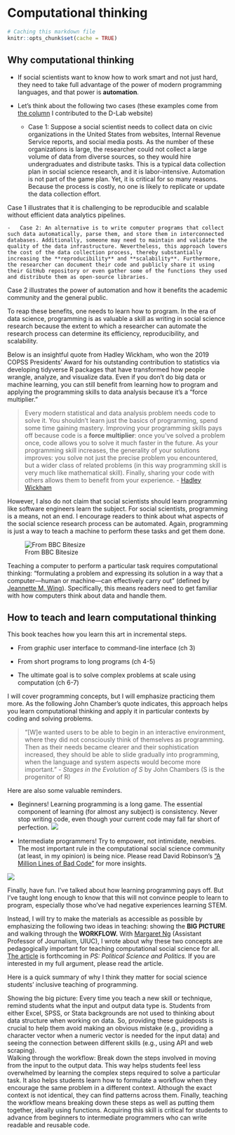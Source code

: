 # Computational thinking {#motivation}

```r
# Caching this markdown file 
knitr::opts_chunk$set(cache = TRUE)
```

## Why computational thinking

-   If social scientists want to know how to work smart and not just hard, they need to take full advantage of the power of modern programming languages, and that power is **automation**.

-   Let's think about the following two cases (these examples come from [the column](https://dlab.berkeley.edu/blog/why-teaching-social-scientists-how-code-professional-important) I contributed to the D-Lab website)

    -   Case 1: Suppose a social scientist needs to collect data on civic organizations in the United States from websites, Internal Revenue Service reports, and social media posts. As the number of these organizations is large, the researcher could not collect a large volume of data from diverse sources, so they would hire undergraduates and distribute tasks. This is a typical data collection plan in social science research, and it is labor-intensive. Automation is not part of the game plan. Yet, it is critical for so many reasons. Because the process is costly, no one is likely to replicate or update the data collection effort.

Case 1 illustrates that it is challenging to be reproducible and scalable without efficient data analytics pipelines.

    -   Case 2: An alternative is to write computer programs that collect such data automatically, parse them, and store them in interconnected databases. Additionally, someone may need to maintain and validate the quality of the data infrastructure. Nevertheless, this approach lowers the cost of the data collection process, thereby substantially increasing the **reproducibility** and **scalability**. Furthermore, the researcher can document their code and publicly share it using their GitHub repository or even gather some of the functions they used and distribute them as open-source libraries.

Case 2 illustrates the power of automation and how it benefits the academic community and the general public.

To reap these benefits, one needs to learn how to program. In the era of data science, programming is as valuable a skill as writing in social science research because the extent to which a researcher can automate the research process can determine its efficiency, reproducibility, and scalability.

Below is an insightful quote from Hadley Wickham, who won the 2019 COPSS Presidents' Award for his outstanding contribution to statistics via developing tidyverse R packages that have transformed how people wrangle, analyze, and visualize data. Even if you don't do big data or machine learning, you can still benefit from learning how to program and applying the programming skills to data analysis because it's a "force multiplier."  

> Every modern statistical and data analysis problem needs code to solve it. You shouldn't learn just the basics of programming, spend some time gaining mastery. Improving your programming skills pays off because code is a **force multiplier**: once you've solved a problem once, code allows you to solve it much faster in the future. As your programming skill increases, the generality of your solutions improves: you solve not just the precise problem you encountered, but a wider class of related problems (in this way programming skill is very much like mathematical skill). Finally, sharing your code with others allows them to benefit from your experience. - [Hadley Wickham](https://imstat.org/2014/12/16/hadley-wickham-impact-the-world-by-being-useful/)

However, I also do not claim that social scientists should learn programming like software engineers learn the subject. For social scientists, programming is a means, not an end. I encourage readers to think about what aspects of the social science research process can be automated. Again, programming is just a way to teach a machine to perform these tasks and get them done.

![From BBC Bitesize](https://bam.files.bbci.co.uk/bam/live/content/znmb87h/large)

Teaching a computer to perform a particular task requires computational thinking: "formulating a problem and expressing its solution in a way that a computer—human or machine—can effectively carry out" (defined by [Jeannette M. Wing](http://www.cs.cmu.edu/afs/cs/usr/wing/www/publications/Wing06.pdf)). Specifically, this means readers need to get familiar with how computers think about data and handle them. 

## How to teach and learn computational thinking

This book teaches how you learn this art in incremental steps.

-   From graphic user interface to command-line interface (ch 3)

-   From short programs to long programs (ch 4-5)

-   The ultimate goal is to solve complex problems at scale using computation (ch 6-7)

I will cover programming concepts, but I will emphasize practicing them more. As the following John Chamber's quote indicates, this approach helps you learn computational thinking and apply it in particular contexts by coding and solving problems. 

> "[W]e wanted users to be able to begin in an interactive environment, where they did not consciously think of themselves as programming. Then as their needs became clearer and their sophistication increased, they should be able to slide gradually into programming, when the language and system aspects would become more important." - *Stages in the Evolution of S* by John Chambers (S is the progenitor of R)

Here are also some valuable reminders. 

-   Beginners! Learning programming is a long game. The essential component of learning (for almost any subject) is consistency. Never stop writing code, even though your current code may fall far short of perfection.
    ![](misc/wickham.png)

-   Intermediate programmers! Try to empower, not intimidate, newbies. The most important rule in the computational social science community (at least, in my opinion) is being nice. Please read David Robinson's ["A Million Lines of Bad Code"](http://varianceexplained.org/programming/bad-code/) for more insights.

![](http://imgs.xkcd.com/comics/code_quality.png)

Finally, have fun. I've talked about how learning programming pays off. But I've taught long enough to know that this will not convince people to learn to program, especially those who've had negative experiences learning STEM. 

Instead, I will try to make the materials as accessible as possible by emphasizing the following two ideas in teaching: showing the **BIG PICTURE** and walking through the **WORKFLOW.** With [Margaret Ng](https://media.illinois.edu/margaret-yee-man-ng) (Assistant Professor of Journalism, UIUC), I wrote about why these two concepts are pedagogically important for teaching computational social science for all. [The article](https://osf.io/preprints/socarxiv/pf7n6/?fbclid=IwAR2ZI0yw_pehS0mxAmeUBOGpzIhiO2LMUPGBzBLTLNo4C2HrJSoH9uZhgTY) is forthcoming in *PS: Political Science and Politics.* If you are interested in my full argument, please read the article. 

Here is a quick summary of why I think they matter for social science students' inclusive teaching of programming.  

Showing the big picture: Every time you teach a new skill or technique, remind students what the input and output data type is. Students from either Excel, SPSS, or Stata backgrounds are not used to thinking about data structure when working on data. So, providing these guideposts is crucial to help them avoid making an obvious mistake (e.g., providing a character vector when a numeric vector is needed for the input data) and seeing the connection between different skills (e.g., using API and web scraping).  
Walking through the workflow: Break down the steps involved in moving from the input to the output data. This way helps students feel less overwhelmed by learning the complex steps required to solve a particular task. It also helps students learn how to formulate a workflow when they encourage the same problem in a different context. Although the exact context is not identical, they can find patterns across them. Finally, teaching the workflow means breaking down these steps as well as putting them together, ideally using functions. Acquiring this skill is critical for students to advance from beginners to intermediate programmers who can write readable and reusable code.
